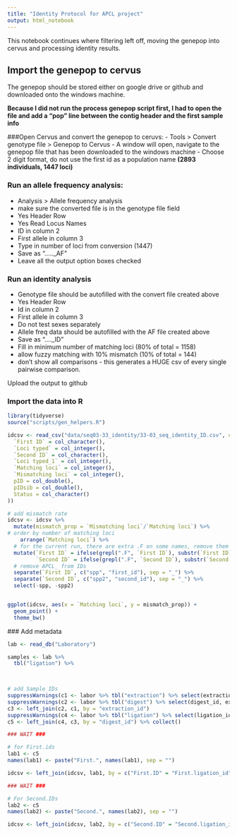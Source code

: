 ```yaml
---
title: "Identity Protocol for APCL project"
output: html_notebook
---
```


This notebook continues where filtering left off, moving the genepop into cervus and processing identity results.

## Import the genepop to cervus
The genepop should be stored either on google drive or github and downloaded onto the windows machine.

**Because I did not run the process genepop script first, I had to open the file and add a "pop" line between the contig header and the first sample info**

###Open Cervus and convert the genepop to ceruvs:
- Tools > Convert genotype file > Genepop to Cervus
- A window will open, navigate to the genepop file that has been downloaded to the windows machine
- Choose 2 digit format, do not use the first id as a population name
**(2893 individuals, 1447 loci)**

### Run an allele frequency analysis:
- Analysis > Allele frequency analysis
- make sure the converted file is in the genotype file field
* Yes Header Row
* Yes Read Locus Names
* ID in column 2
* First allele in column 3
* Type in number of loci from conversion (1447)
* Save as “….._AF"
* Leave all the output option boxes checked
 
### Run an identity analysis
* Genotype file should be autofilled with the convert file created above
* Yes Header Row
* Id in column 2
* First allele in column 3
* Do not test sexes separately
* Allele freq data should be autofilled with the AF file created above
* Save as “…._ID"
* Fill in minimum number of matching loci (80% of total = 1158)
* allow fuzzy matching with 10% mismatch (10% of total = 144)
* don’t show all comparisons - this generates a HUGE csv of every single pairwise comparison.

Upload the output to github

### Import the data into R

```r
library(tidyverse)
source("scripts/gen_helpers.R")

idcsv <- read_csv("data/seq03-33_identity/33-03_seq_identity_ID.csv", col_types = cols(
  `First ID` = col_character(),
  `Loci typed` = col_integer(),
  `Second ID` = col_character(),
  `Loci typed_1` = col_integer(),
  `Matching loci` = col_integer(),
  `Mismatching loci` = col_integer(),
  pID = col_double(),
  pIDsib = col_double(),
  Status = col_character()
))

# add mismatch rate
idcsv <- idcsv %>%
  mutate(mismatch_prop = `Mismatching loci`/`Matching loci`) %>% 
# order by number of matching loci
    arrange(`Matching loci`) %>% 
  # for the current run, there are extra .F on some names, remove them
  mutate(`First ID` = ifelse(grepl(".F", `First ID`), substr(`First ID`, 1, 10), `First ID`), 
         `Second ID` = ifelse(grepl(".F", `Second ID`), substr(`Second ID`, 1, 10), `Second ID`)) %>% 
  # remove APCL_ from IDs
  separate(`First ID`, c("spp", "first_id"), sep = "_") %>% 
  separate(`Second ID`, c("spp2", "second_id"), sep = "_") %>% 
  select(-spp, -spp2)


ggplot(idcsv, aes(x = `Matching loci`, y = mismatch_prop)) +
  geom_point() +
  theme_bw()

```

 ### Add metadata
```r
lab <- read_db("Laboratory")

samples <- lab %>%
  tbl("ligation") %>% 
  


# add Sample IDs
suppressWarnings(c1 <- labor %>% tbl("extraction") %>% select(extraction_id, sample_id))
suppressWarnings(c2 <- labor %>% tbl("digest") %>% select(digest_id, extraction_id))
c3 <- left_join(c2, c1, by = "extraction_id")
suppressWarnings(c4 <- labor %>% tbl("ligation") %>% select(ligation_id, digest_id))
c5 <- left_join(c4, c3, by = "digest_id") %>% collect()

### WAIT ###

# for First.ids 
lab1 <- c5
names(lab1) <- paste("First.", names(lab1), sep = "")

idcsv <- left_join(idcsv, lab1, by = c("First.ID" = "First.ligation_id"))

### WAIT ###

# For Second.IDs
lab2 <- c5
names(lab2) <- paste("Second.", names(lab2), sep = "")

idcsv <- left_join(idcsv, lab2, by = c("Second.ID" = "Second.ligation_id"))

```
 
